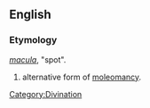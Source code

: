 ==English==

===Etymology===
{{L.}} ''[[macula]]'', "spot".

# alternative form of [[moleomancy]].

[[Category:Divination]]